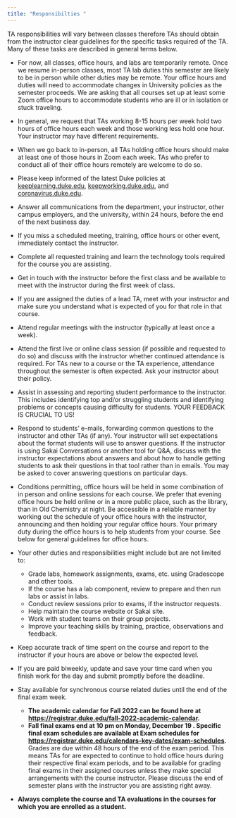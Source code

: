 ```yaml
---
title: "Responsibilties "
---
```


TA responsibilities will vary between classes therefore TAs should obtain from the instructor clear guidelines for the specific tasks required of the TA.
Many of these tasks are described in general terms below.

-   For now, all classes, office hours, and labs are temporarily remote.
    Once we resume in-person classes, most TA lab duties this semester are likely to be in person while other duties may be remote.
    Your office hours and duties will need to accommodate changes in University policies as the semester proceeds.
    We are asking that all courses set up at least some Zoom office hours to accommodate students who are ill or in isolation or stuck traveling.

-   In general, we request that TAs working 8-15 hours per week hold two hours of office hours each week and those working less hold one hour.
    Your instructor may have different requirements.

-   When we go back to in-person, all TAs holding office hours should make at least one of those hours in Zoom each week.
    TAs who prefer to conduct all of their office hours remotely are welcome to do so.

-   Please keep informed of the latest Duke policies at [keeplearning.duke.edu](https://keeplearning.duke.edu/), [keepworking.duke.edu](https://keepworking.duke.edu/), and [coronavirus.duke.edu](https://coronavirus.duke.edu/).

-   Answer all communications from the department, your instructor, other campus employers, and the university, within 24 hours, before the end of the next business day.

-   If you miss a scheduled meeting, training, office hours or other event, immediately contact the instructor.

-   Complete all requested training and learn the technology tools required for the course you are assisting.

-   Get in touch with the instructor before the first class and be available to meet with the instructor during the first week of class.

-   If you are assigned the duties of a lead TA, meet with your instructor and make sure you understand what is expected of you for that role in that course.

-   Attend regular meetings with the instructor (typically at least once a week).

-   Attend the first live or online class session (if possible and requested to do so) and discuss with the instructor whether continued attendance is required.
    For TAs new to a course or the TA experience, attendance throughout the semester is often expected.
    Ask your instructor about their policy.

-   Assist in assessing and reporting student performance to the instructor.
    This includes identifying top and/or struggling students and identifying problems or concepts causing difficulty for students.
    YOUR FEEDBACK IS CRUCIAL TO US!

-   Respond to students' e-mails, forwarding common questions to the instructor and other TAs (if any).
    Your instructor will set expectations about the format students will use to answer questions.
    If the instructor is using Sakai Conversations or another tool for Q&A, discuss with the instructor expectations about answers and about how to handle getting students to ask their questions in that tool rather than in emails.
    You may be asked to cover answering questions on particular days.

-   Conditions permitting, office hours will be held in some combination of in person and online sessions for each course.
    We prefer that evening office hours be held online or in a more public place, such as the library, than in Old Chemistry at night.
    Be accessible in a reliable manner by working out the schedule of your office hours with the instructor, announcing and then holding your regular office hours.
    Your primary duty during the office hours is to help students from your course.
    See below for general guidelines for office hours.

-   Your other duties and responsibilities might include but are not limited to:

    -   Grade labs, homework assignments, exams, etc. using Gradescope and other tools.
    -   If the course has a lab component, review to prepare and then run labs or assist in labs.
    -   Conduct review sessions prior to exams, if the instructor requests.
    -   Help maintain the course website or Sakai site.
    -   Work with student teams on their group projects.
    -   Improve your teaching skills by training, practice, observations and feedback.

-   Keep accurate track of time spent on the course and report to the instructor if your hours are above or below the expected level.

-   If you are paid biweekly, update and save your time card when you finish work for the day and submit promptly before the deadline.

-   Stay available for synchronous course related duties until the end of the final exam week.

    -   **The academic calendar for Fall 2022 can be found here at <https://registrar.duke.edu/fall-2022-academic-calendar>.**
    -   **Fall final exams end at 10 pm on Monday, December 19 . Specific final exam schedules are available at Exam schedules for <https://registrar.duke.edu/calendars-key-dates/exam-schedules>.** Grades are due within 48 hours of the end of the exam period. This means TAs for are expected to continue to hold office hours during their respective final exam periods, and to be available for grading final exams in their assigned courses unless they make special arrangements with the course instructor. Please discuss the end of semester plans with the instructor you are assisting right away.

-   **Always complete the course and TA evaluations in the courses for which you are enrolled as a student.**
